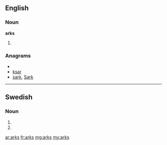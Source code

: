 ==English==

===Noun===
'''arks'''

# {{plural of|ark}}

===Anagrams===
* {{alphagram|akrs}}
* [[ksar#English|ksar]]
* [[sark#English|sark]], [[Sark#English|Sark]]


----

==Swedish==

===Noun===
{{infl|sv|noun form}}

# {{sv-noun-form-indef-gen-pl|ark}}
# {{sv-noun-form-indef-gen|ark}}

[[ar:arks]]
[[fr:arks]]
[[mg:arks]]
[[my:arks]]